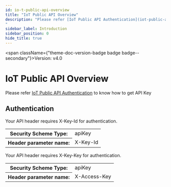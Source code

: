 ```yaml
---
id: io-t-public-api-overview
title: "IoT Public API Overview"
description: "Please refer [IoT Public API Authentication](iot-public-api-headers) to know how to get API Key<br/>
"
sidebar_label: Introduction
sidebar_position: 0
hide_title: true
---
```



<span className={"theme-doc-version-badge badge badge--secondary"}>Version: v4.0</span>

# IoT Public API Overview



Please refer [IoT Public API Authentication](iot-public-api-headers) to know how to get API Key<br/>


<div style={{"marginBottom":"2rem"}}><h2 id={"authentication"} style={{"marginBottom":"1rem"}}>Authentication</h2><Tabs><TabItem label={"X Key Id"} value={"X-Key-Id"}>

Your API header requires X-Key-Id for authentication.

<div><table><tbody><tr><th>Security Scheme Type:</th><td>apiKey</td></tr><tr><th>Header parameter name:</th><td>X-Key-Id</td></tr></tbody></table></div></TabItem><TabItem label={"X Access Key"} value={"X-Access-Key"}>

Your API header requires X-Key-Key for authentication.

<div><table><tbody><tr><th>Security Scheme Type:</th><td>apiKey</td></tr><tr><th>Header parameter name:</th><td>X-Access-Key</td></tr></tbody></table></div></TabItem></Tabs></div>
      
